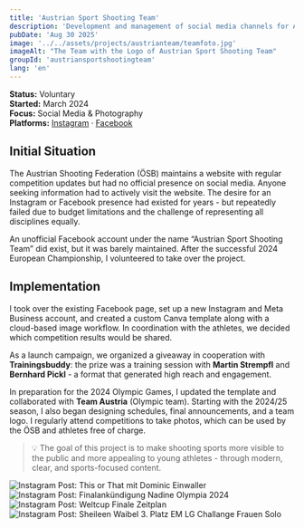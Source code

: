 ```yaml
---
title: 'Austrian Sport Shooting Team'
description: 'Development and management of social media channels for Austria’s national shooting team - including content creation, photography, and design.'
pubDate: 'Aug 30 2025'
image: '../../assets/projects/austrianteam/teamfoto.jpg'
imageAlt: "The Team with the Logo of Austrian Sport Shooting Team"
groupId: 'austriansportshootingteam'
lang: 'en'
---
```


**Status:** Voluntary  
**Started:** March 2024  
**Focus:** Social Media & Photography  
**Platforms:** <a href="https://www.instagram.com/austrian.sportshooting.team" target="_blank" rel="noopener noreferrer">Instagram</a> · <a href="https://www.facebook.com/p/Austrian-Sport-Shooting-Team-100063777090860/" target="_blank" rel="noopener noreferrer">Facebook</a>

## Initial Situation

The Austrian Shooting Federation (ÖSB) maintains a website with regular competition updates but had no official presence on social media. Anyone seeking information had to actively visit the website. The desire for an Instagram or Facebook presence had existed for years - but repeatedly failed due to budget limitations and the challenge of representing all disciplines equally.

An unofficial Facebook account under the name “Austrian Sport Shooting Team” did exist, but it was barely maintained. After the successful 2024 European Championship, I volunteered to take over the project.

## Implementation

I took over the existing Facebook page, set up a new Instagram and Meta Business account, and created a custom Canva template along with a cloud-based image workflow. In coordination with the athletes, we decided which competition results would be shared.

As a launch campaign, we organized a giveaway in cooperation with **Trainingsbuddy**: the prize was a training session with **Martin Strempfl** and **Bernhard Pickl** - a format that generated high reach and engagement.

In preparation for the 2024 Olympic Games, I updated the template and collaborated with **Team Austria** (Olympic team). Starting with the 2024/25 season, I also began designing schedules, final announcements, and a team logo. I regularly attend competitions to take photos, which can be used by the ÖSB and athletes free of charge.

> 💡 The goal of this project is to make shooting sports more visible to the public and more appealing to young athletes - through modern, clear, and sports-focused content.


<div class="post-image-grid">
    <Image src={InstaPost1} alt="Instagram Post: This or That mit Dominic Einwaller" />
    <Image src={InstaPost2} alt="Instagram Post: Finalankündigung Nadine Olympia 2024" />
    <Image src={InstaPost3} alt="Instagram Post: Weltcup Finale Zeitplan" />
    <Image src={InstaPost4} alt="Instagram Post: Sheileen Waibel 3. Platz EM LG Challange Frauen Solo" />
</div>
